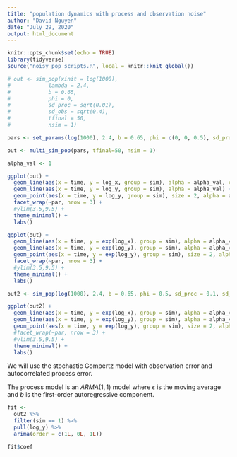 ```yaml
---
title: "population dynamics with process and observation noise"
author: "David Nguyen"
date: "July 29, 2020"
output: html_document
---
```


```r
knitr::opts_chunk$set(echo = TRUE)
library(tidyverse)
source("noisy_pop_scripts.R", local = knitr::knit_global())
```


```r
# out <- sim_pop(xinit = log(1000),
#            lambda = 2.4,
#            b = 0.65,
#            phi = 0,
#            sd_proc = sqrt(0.01),
#            sd_obs = sqrt(0.4),
#            tfinal = 50,
#            nsim = 1)

pars <- set_params(log(1000), 2.4, b = 0.65, phi = c(0, 0, 0.5), sd_proc = c(sqrt(0.01), sqrt(0.4), sqrt(0.4)), sd_obs = sqrt(0.4))

out <- multi_sim_pop(pars, tfinal=50, nsim = 1)

alpha_val <- 1

ggplot(out) +
  geom_line(aes(x = time, y = log_x, group = sim), alpha = alpha_val, col = "red") +
  geom_line(aes(x = time, y = log_y, group = sim), alpha = alpha_val) +
  geom_point(aes(x = time, y = log_y, group = sim), size = 2, alpha = alpha_val) +
  facet_wrap(~par, nrow = 3) +
  #ylim(3.5,9.5) +
  theme_minimal() +
  labs()

ggplot(out) +
  geom_line(aes(x = time, y = exp(log_x), group = sim), alpha = alpha_val, col = "red") +
  geom_line(aes(x = time, y = exp(log_y), group = sim), alpha = alpha_val) +
  geom_point(aes(x = time, y = exp(log_y), group = sim), size = 2, alpha = alpha_val) +
  facet_wrap(~par, nrow = 3) +
  #ylim(3.5,9.5) +
  theme_minimal() +
  labs()
```

```r
out2 <- sim_pop(log(1000), 2.4, b = 0.65, phi = 0.5, sd_proc = 0.1, sd_obs = 0.1, nsim = 5, tfinal = 50)

ggplot(out2) +
  geom_line(aes(x = time, y = exp(log_x), group = sim), alpha = alpha_val, col = "red") +
  geom_line(aes(x = time, y = exp(log_y), group = sim), alpha = alpha_val) +
  geom_point(aes(x = time, y = exp(log_y), group = sim), size = 2, alpha = alpha_val) +
  #facet_wrap(~par, nrow = 3) +
  #ylim(3.5,9.5) +
  theme_minimal() +
  labs()
```

We will use the stochastic Gompertz model with observation error and autocorrelated process error. 

\begin{align*}
\ln (X_{t+1}) &= \lambda + b (\ln (X_t) ) + \epsilon_t \\
\ln (Y_{t}) &= \ln(X+{t}) + \delta_t \\
\epsilon_t    &\sim \phi \epsilon_{t-1} + N(0, \sigma^2_p) \\
\delta_t      &\sim N(0, \sigma^2_o)
\end{align*}

The process model is an $ARMA(1,1)$ model where $\epsilon$ is the moving average and $b$ is the first-order autoregressive component.
```r
fit <-
  out2 %>%
  filter(sim == 1) %>%
  pull(log_y) %>%
  arima(order = c(1L, 0L, 1L))

fit$coef


```

